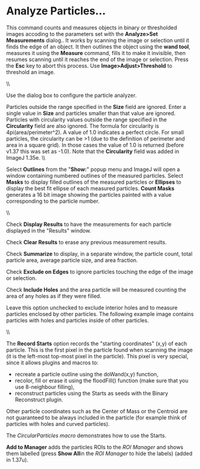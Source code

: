 = Analyze Particles... =

This command counts and measures objects in binary or thresholded images accoding to the parameters set with the '''Analyze>Set Measurements''' dialog.. It works by scanning the image or selection until it finds the edge of an object. It then outlines the object using the '''wand tool''', measures it using the '''Measure''' command, fills it to make it invisible, then resumes scanning until it reaches the end of the image or selection. Press the '''Esc''' key to abort this process. Use '''Image>Adjust>Threshold''' to threshold an image.

{{http://rsb.info.nih.gov/ij/docs/images/ap-example.jpg?593x202|Analyze Particles Example}}\\

Use the dialog box to configure the particle analyzer.

Particles outside the range specified in the '''Size''' field are ignored. Enter a single value in '''Size''' and particles smaller than that value are ignored. Particles with circularity values outside the range specified in the '''Circularity''' field are also ignored. The formula for circularity is 4pi(area/perimeter^2). A value of 1.0 indicates a perfect circle. For small particles, the circularity can be >1 (due to the definition of perimeter and area in a square grid). In those cases the value of 1.0 is returned (before v1.37 this was set as -1.0). Note that the '''Circularity''' field was added in ImageJ 1.35e. \\

{{http://rsb.info.nih.gov/ij/docs/images/ap.jpg?327x272|Analyze Particles Dialog}}

Select '''Outlines''' from the "'''Show:'''" popup menu and ImageJ will open a window containing numbered outlines of the measured particles. Select '''Masks''' to display filled outlines of the measured particles or '''Ellipses''' to display the best fit ellipse of each measured particles. '''Count Masks''' generates a 16 bit image showing the particles painted with a value corresponding to the particle number.

{{http://rsb.info.nih.gov/ij/docs/images/ap-show.jpg?795x249|Analyze Particles Output Options}}\\

Check '''Display Results''' to have the measurements for each particle displayed in the "Results" window.

Check '''Clear Results''' to erase any previous measurement results.

Check '''Summarize''' to display, in a separate window, the particle count, total particle area, average particle size, and area fraction.

Check '''Exclude on Edges''' to ignore particles touching the edge of the image or selection. 

Check '''Include Holes''' and the area particle will be measured counting the area of any holes as if they were filled. 

Leave this option unchecked to exclude interior holes and to measure particles enclosed by other particles. The following example image contains particles with holes and particles inside of other particles. 

{{http://rsb.info.nih.gov/ij/docs/images/ap-examples.gif?646x400|Analyze Particles: Examples for different options}}\\

The '''Record Starts''' option records the "starting coordinates" (x,y) of each particle. This is the first pixel in the particle found when scanning the image (it is the left-most top-most pixel in the particle). This pixel is very special, since it allows plugins and macros to:

* recreate a particle outline using the doWand(x,y) function, 
* recolor, fill or erase it using the floodFill() function (make sure that you use 8-neighbour filling), 
* reconstruct particles using the Starts as seeds with the Binary Reconstruct plugin.

Other particle coordinates such as the Center of Mass or the Centroid are not guaranteed to be always included in the particle (for example think of particles with holes and curved particles).

The ''CircularParticles macro'' demonstrates how to use the Starts.

'''Add to Manager''' adds the particles ROIs to the ''ROI Manager'' and shows them labelled (press '''Show All '''in the ''ROI Manager'' to hide the labels) (added in 1.37u).
